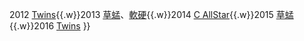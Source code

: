 {{Navbox
|name  = IFPI香港唱片銷量大獎全年最高銷量本地組合
|title = [[IFPI香港唱片銷量大獎]]全年最高銷量本地組合
|titlestyle = background: #FEFFAF
|list1 = {{nowrap begin}}2011 [[Twins]]{{.w}}2012 [[Twins]]{{.w}}2013 [[草蜢 (組合)|草蜢]]、[[軟硬天師|軟硬]]{{.w}}2014 [[C AllStar]]{{.w}}2015 [[草蜢 (組合)|草蜢]]{{.w}}2016 [[Twins]]{{nowrap end}}
}}<noinclude>
</noinclude>